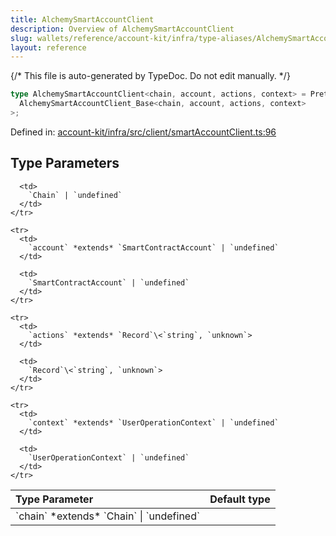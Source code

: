 ```yaml
---
title: AlchemySmartAccountClient
description: Overview of AlchemySmartAccountClient
slug: wallets/reference/account-kit/infra/type-aliases/AlchemySmartAccountClient
layout: reference
---
```


{/* This file is auto-generated by TypeDoc. Do not edit manually. */}

```ts
type AlchemySmartAccountClient<chain, account, actions, context> = Prettify<
  AlchemySmartAccountClient_Base<chain, account, actions, context>
>;
```

Defined in: [account-kit/infra/src/client/smartAccountClient.ts:96](https://github.com/alchemyplatform/aa-sdk/blob/153785ddc87beb160382c2bae7dbafa4a66ade9a/account-kit/infra/src/client/smartAccountClient.ts#L96)

## Type Parameters

<table>
  <thead>
    <tr>
      <th align="left">Type Parameter</th>
      <th align="left">Default type</th>
    </tr>
  </thead>

  <tbody>
    <tr>
      <td>
        `chain` *extends* `Chain` | `undefined`
      </td>

      <td>
        `Chain` | `undefined`
      </td>
    </tr>

    <tr>
      <td>
        `account` *extends* `SmartContractAccount` | `undefined`
      </td>

      <td>
        `SmartContractAccount` | `undefined`
      </td>
    </tr>

    <tr>
      <td>
        `actions` *extends* `Record`\<`string`, `unknown`>
      </td>

      <td>
        `Record`\<`string`, `unknown`>
      </td>
    </tr>

    <tr>
      <td>
        `context` *extends* `UserOperationContext` | `undefined`
      </td>

      <td>
        `UserOperationContext` | `undefined`
      </td>
    </tr>

  </tbody>
</table>
